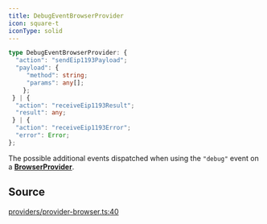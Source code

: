 ```yaml
---
title: DebugEventBrowserProvider
icon: square-t
iconType: solid
---
```


```ts
type DebugEventBrowserProvider: {
  "action": "sendEip1193Payload";
  "payload": {
     "method": string;
     "params": any[];
    };
 } | {
  "action": "receiveEip1193Result";
  "result": any;
 } | {
  "action": "receiveEip1193Error";
  "error": Error;
};
```

The possible additional events dispatched when using the `"debug"` event on a
[**BrowserProvider**](/content/classes/BrowserProvider).

## Source

[providers/provider-browser.ts:40](https://github.com/dominant-strategies/quais-6.js/blob/38982dd013eed052e945fa3a33303bbe7a712e35/src/providers/provider-browser.ts#L40)
